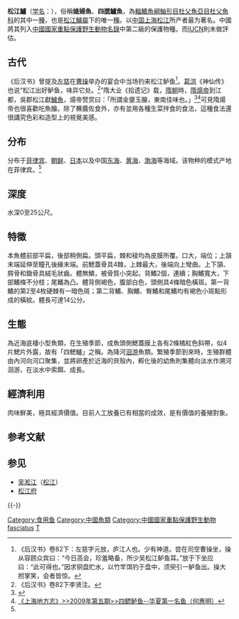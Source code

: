 {{Speciesbox
| taxon = Trachidermus fasciatus
| image = Yamanokami0903.jpg
| status = NE 
| binomial_authority = {{le|Heckel|Johann Jakob Heckel}}, 1837<ref name='id8605'>{{cite web| url =http://www.bioinfo.cn/db05/BjdwSpecies.php?action=view&id=8605| title =松江鲈| work =《中国动物物种编目数据库》| publisher =中国科学院微生物研究所| author =中国科学院动物研究所| accessdate =2009-04-16| deadurl =yes| archiveurl =https://web.archive.org/web/20160305031351/http://www.bioinfo.cn/db05/BjdwSpecies.php?action=view&id=8605| archivedate =2016-03-05}}</ref>
| synonyms = *''Trachydermus fasciatus''<br /><small>Heckel, 1837</small> ''
}}
'''松江鱸'''（[[学名|学名]]：{{lang|la|''Trachidermus fasciatus''}}），俗稱'''媳婦魚'''、'''四腮鱸魚'''，為[[輻鰭魚綱|輻鰭魚綱]][[鮋形目|鮋形目]][[杜父魚亞目|杜父魚亞目]][[杜父魚科|杜父魚科]]的其中一[[種|種]]，也是[[松江鱸屬|松江鱸屬]]下的唯一[[種|種]]。以[[中国|中国]][[上海|上海]][[松江|松江]]所产者最为著名。中國將其列入[[中國國家重點保護野生動物名錄|中國國家重點保護野生動物名錄]]中第二級的保護物種。而[[IUCN|IUCN]]則未做評估。

==古代==
《后汉书》曾提及[[左慈|左慈]]在[[曹操|曹操]]举办的宴会中当场钓来松江鲈鱼<ref>《后汉书》卷82下：左慈字元放，庐江人也。少有神道。尝在司空曹操坐，操从容顾众宾曰：“今日高会，珍羞略备，所少吴松江鲈鱼耳。”放于下坐应曰：“此可得也。”因求铜盘贮水，以竹竿饵钓于盘中，须臾引一鲈鱼出。操大拊掌笑，会者皆惊。</ref>。[[葛洪|葛洪]]《神仙传》也说“松江出好鲈鱼，味异它处。<ref>《后汉书》卷82下李贤注。</ref>”隋大业《拾遗记》载，[[隋朝|隋朝]]時，[[隋煬帝|隋煬帝]]到江都，吳郡松江獻[[鱸魚|鱸魚]]，煬帝赞赏曰：「所謂金齏玉膾，東南佳味也。」<ref>{{Cite web |url=http://www.shtong.gov.cn/newsite/node2/node2247/node4583/node79451/node79459/userobject1ai103805.html |title=《上海通志》>>第二十二卷 农业>>第七章 渔业>>第一节 渔业资源 |access-date=2019-04-15 |archive-date=2016-03-26 |archive-url=https://web.archive.org/web/20160326033454/http://www.shtong.gov.cn/Newsite/node2/node2247/node4583/node79451/node79459/userobject1ai103805.html |dead-url=no }}</ref><ref>[http://www.shtong.gov.cn/newsite/node2/node70393/node70403/node81795/node81797/userobject1ai109327.html 《上海地方志》>>2009年第五期>>四鳃鲈鱼--华夏第一名鱼（何惠明）]</ref>可見隋煬帝也很喜歡吃魚膾。除了蘸醬佐食外，亦有並用各種生菜拌食的食法，這種食法還很講究色彩和造型上的視覺美感。

==分布==
分布于[[菲律宾|菲律宾]]、[[朝鲜|朝鲜]]、[[日本|日本]]以及中国[[东海|东海]]、[[黄海|黄海]]、[[渤海|渤海]]等海域。该物种的模式产地在菲律宾。<ref name='id8605'/>

==深度==
水深0至25公尺。

==特徵==
本魚體前部平扁，後部稍側扁。頭平扁，棘和稜均為皮膜所覆。口大，端位；上頷末端延伸至瞳孔後緣末端。前鰓蓋骨具4棘，上棘最大，後端向上彎曲。上下頷、腭骨和鋤骨具絨毛狀齒。體無鱗，被骨質小突起。背鰭2個，連續；胸鰭寬大，下部鰭條不分枝；尾鰭為凸。體背側褐色，腹部白色，頭側具4條暗色橫斑。第一背鰭的第2至4枚硬棘有一暗色斑；第二背鰭、胸鰭、臀鰭和尾鰭均有褐色小斑點形成的橫紋。體長可達14公分。

==生態==
為近海底棲小型魚類，在生殖季節，成魚頭側鰓蓋膜上各有2條橘紅色斜帶，似4片鰓片外露，故有「四鰓鱸」之稱。為降河[[洄游|洄游]]魚類。繁殖季節到來時，生殖群體由內河向河口聚集，並將卵產於近海的貝殼內，孵化後的幼魚則集體向淡水作溯河洄游，在淡水中索餌、成長。

==經濟利用==
肉味鮮美，極具經濟價值。目前人工放養已有相當的成效，是有價值的養殖對象。

==参考文献==
{{reflist}}

== 参见 ==
* [[吴淞江|吴淞江]]（[[松江|松江]]）
* [[松江府|松江府]]

{{-}}		
{{中国国家重点保护野生动物名录/鱼纲}}
{{Taxonbar}}

[[Category:食用鱼|Category:食用鱼]]
[[Category:中國魚類|Category:中國魚類]]
[[Category:中國國家重點保護野生動物|Category:中國國家重點保護野生動物]]
[[Category:松江鱸屬|fasciatus]]
[[Category:1837年描述的魚類|T]]